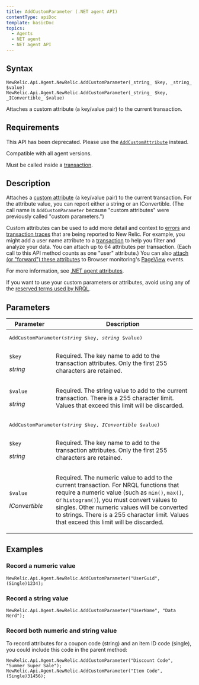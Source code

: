 ```yaml
---
title: AddCustomParameter (.NET agent API)
contentType: apiDoc
template: basicDoc
topics:
  - Agents
  - NET agent
  - NET agent API
---
```


## Syntax

~~~
NewRelic.Api.Agent.NewRelic.AddCustomParameter(_string_ $key, _string_ $value)
NewRelic.Api.Agent.NewRelic.AddCustomParameter(_string_ $key, _IConvertible_ $value)
~~~
Attaches a custom attribute (a key/value pair) to the current transaction.

## Requirements

This API has been deprecated. Please use the [`AddCustomAttribute`](/docs/agents/net-agent/net-agent-api/itransaction) instead.

Compatible with all agent versions.

Must be called inside a [transaction](/docs/apm/transactions/intro-transactions/transactions-new-relic-apm).

## Description

Attaches a [custom attribute](/docs/agents/manage-apm-agents/agent-metrics/agent-attributes) (a key/value pair) to the current transaction. For the attribute value, you can report either a string or an IConvertible. (The call name is `AddCustomParameter` because "custom attributes" were previously called "custom parameters.")

Custom attributes can be used to add more detail and context to [errors](/docs/apm/applications-menu/error-analytics/introduction-error-analytics) and [transaction traces](/docs/apm/transactions/transaction-traces/introduction-transaction-traces) that are being reported to New Relic. For example, you might add a user name attribute to a [transaction](/docs/accounts-partnerships/education/getting-started-new-relic/glossary#transaction) to help you filter and analyze your data. You can attach up to 64 attributes per transaction. (Each call to this API method counts as one "user" attribute.) You can also [attach (or "forward") these attributes](/docs/insights/new-relic-insights/decorating-events/insights-custom-attributes#forwarding-attributes) to Browser monitoring's [PageView](/docs/agents/manage-apm-agents/agent-metrics/agent-attributes#destinations) events.

For more information, see [.NET agent attributes](/docs/agents/net-agent/attributes/net-agent-attributes).

If you want to use your custom parameters or attributes, avoid using any of the [reserved terms used by NRQL](/docs/insights/nrql-new-relic-query-language/nrql-resources/nrql-reserved-words).

## Parameters

<table><thead><tr><th width="25%">Parameter</th><th>Description</th></tr></thead><tbody><tr><td colspan="2"><pre>AddCustomParameter(<em>string</em> $key, <em>string</em> $value)</pre></td></tr><tr><td><p><code>$key</code></p><p><em>string</em></p></td><td>Required. The key name to add to the transaction attributes. Only the first 255 characters are retained.</td></tr><tr><td><p><code>$value</code></p><p><em>string</em></p></td><td><p>Required. The string value to add to the current transaction. There is a 255 character limit. Values that exceed this limit will be discarded.</p></td></tr><tr><td colspan="2"><pre>AddCustomParameter(<em>string</em> $key, <em>IConvertible</em> $value)</pre></td></tr><tr><td><p><code>$key</code></p><p><em>string</em></p></td><td>Required. The key name to add to the transaction attributes. Only the first 255 characters are retained.</td></tr><tr><td><p><code>$value</code></p><p><em>IConvertible</em></p></td><td><p>Required. The numeric value to add to the current transaction. For NRQL functions that require a numeric value (such as <code>min()</code>, <code>max()</code>, or <code>histogram()</code>), you must convert values to singles. Other numeric values will be converted to strings. There is a 255 character limit. Values that exceed this limit will be discarded.</p></td></tr></tbody></table>

## Examples

### Record a numeric value

~~~
NewRelic.Api.Agent.NewRelic.AddCustomParameter("UserGuid", (Single)1234);
~~~

### Record a string value

~~~
NewRelic.Api.Agent.NewRelic.AddCustomParameter("UserName", "Data Nerd");
~~~

### Record both numeric and string value

To record attributes for a coupon code (string) and an item ID code (single), you could include this code in the parent method:

~~~
NewRelic.Api.Agent.NewRelic.AddCustomParameter("Discount Code", "Summer Super Sale");
NewRelic.Api.Agent.NewRelic.AddCustomParameter("Item Code", (Single)31456);
~~~